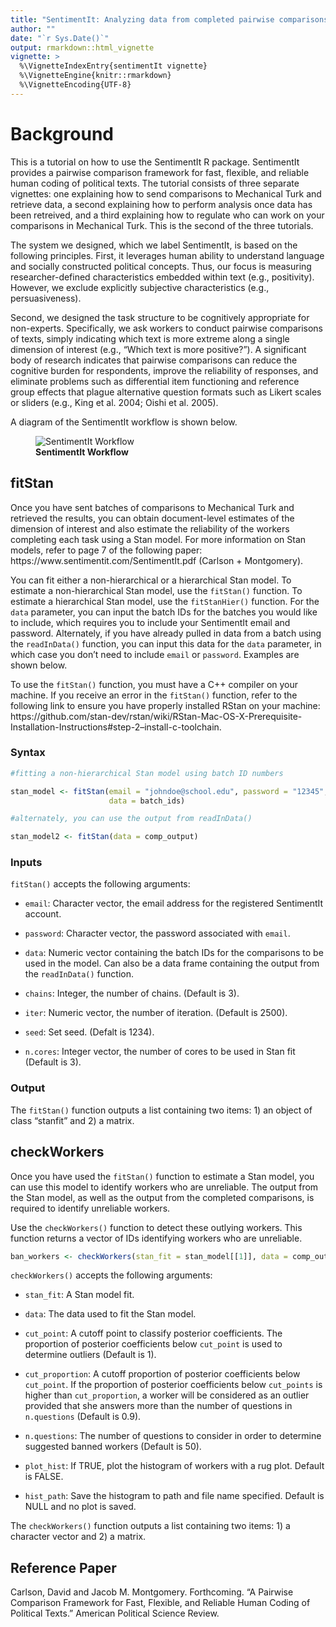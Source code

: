 ```yaml
---
title: "SentimentIt: Analyzing data from completed pairwise comparisons"
author: ""
date: "`r Sys.Date()`"
output: rmarkdown::html_vignette
vignette: >
  %\VignetteIndexEntry{sentimentIt vignette}
  %\VignetteEngine{knitr::rmarkdown}
  %\VignetteEncoding{UTF-8}
---
```


# Background

This is a tutorial on how to use the SentimentIt R package. SentimentIt provides a pairwise comparison framework for fast, flexible, and reliable human coding of political texts. The tutorial consists of three separate vignettes: one explaining how to send comparisons to Mechanical Turk and retrieve data, a second explaining how to perform analysis once data has been retreived, and a third explaining how to regulate who can work on your comparisons in Mechanical Turk. This is the second of the three tutorials.

The system we designed, which we label SentimentIt, is based on the following principles. First, it leverages human ability to understand language and socially constructed political concepts. Thus, our focus is measuring researcher-defined characteristics embedded within text (e.g., positivity). However, we exclude explicitly subjective characteristics (e.g., persuasiveness).

Second, we designed the task structure to be cognitively appropriate for non-experts. Specifically, we ask workers to conduct pairwise comparisons of texts, simply indicating which text is more extreme along a single dimension of interest (e.g., “Which text is more positive?”). A significant body of research indicates that pairwise comparisons can reduce the cognitive burden for respondents, improve the reliability of responses, and eliminate problems such as differential item functioning and reference group effects that plague alternative question formats such as Likert scales or sliders (e.g., King et al. 2004; Oishi et al. 2005).

A diagram of the SentimentIt workflow is shown below.

![**SentimentIt Workflow**](sentimentit_workflow.png)

## fitStan

Once you have sent batches of comparisons to Mechanical Turk and retrieved the results, you can obtain document-level estimates of the dimension of interest and also estimate the reliability of the workers completing each task using a Stan model. For more information on Stan models, refer to page 7 of the following paper: https://www.sentimentit.com/SentimentIt.pdf (Carlson + Montgomery).

You can fit either a non-hierarchical or a hierarchical Stan model. To estimate a non-hierarchical Stan model, use the `fitStan()` function. To estimate a hierarchical Stan model, use the `fitStanHier()` function. For the `data` parameter, you can input the batch IDs for the batches you would like to include, which requires you to include your SentimentIt email and password. Alternately, if you have already pulled in data from a batch using the `readInData()` function, you can input this data for the `data` parameter, in which case you don't need to include `email` or `password`. Examples are shown below.

To use the `fitStan()` function, you must have a C++ compiler on your machine. If you receive an error in the `fitStan()` function, refer to the following link to ensure you have properly installed RStan on your machine: https://github.com/stan-dev/rstan/wiki/RStan-Mac-OS-X-Prerequisite-Installation-Instructions#step-2--install-c-toolchain. 

### Syntax

```r

#fitting a non-hierarchical Stan model using batch ID numbers

stan_model <- fitStan(email = "johndoe@school.edu", password = "12345",
                      data = batch_ids)

#alternately, you can use the output from readInData()

stan_model2 <- fitStan(data = comp_output)
```

### Inputs

`fitStan()` accepts the following arguments:

-   `email`: Character vector, the email address for the registered SentimentIt account.

-   `password`: Character vector, the password associated with `email`.

-   `data`: Numeric vector containing the batch IDs for the comparisons to be used in the model. Can also be a data frame containing the output from the `readInData()` function.

-   `chains`: Integer, the number of chains. (Default is 3).

-   `iter`: Numeric vector, the number of iteration. (Default is 2500).

-   `seed`: Set seed. (Defalt is 1234).

-   `n.cores`: Integer vector, the number of cores to be used in Stan fit (Default is 3).

### Output

The `fitStan()` function outputs a list containing two items: 1) an object of class "stanfit" and 2) a matrix.

## checkWorkers

Once you have used the `fitStan()` function to estimate a Stan model, you can use this model to identify workers who are unreliable. The output from the Stan model, as well as the output from the completed comparisons, is required to identify unreliable workers.

Use the `checkWorkers()` function to detect these outlying workers. This function returns a vector of IDs identifying workers who are unreliable. 

```r

ban_workers <- checkWorkers(stan_fit = stan_model[[1]], data = comp_output)
```

`checkWorkers()` accepts the following arguments:

-   `stan_fit`: A Stan model fit.

-   `data`: The data used to fit the Stan model.

-   `cut_point`: A cutoff point to classify posterior coefficients. The proportion of posterior coefficients below `cut_point` is used to determine outliers (Default is 1).

-   `cut_proportion`: A cutoff proportion of posterior coefficients below `cut_point`. If the proportion of posterior coefficients below `cut_points` is higher than `cut_proportion`, a worker will be considered as an outlier provided that she answers more than the number of questions in `n.questions` (Default is 0.9).

-   `n.questions`: The number of questions to consider in order to determine suggested banned workers (Default is 50).

-   `plot_hist`: If TRUE, plot the histogram of workers with a rug plot. Default is FALSE.

-   `hist_path`: Save the histogram to path and file name specified. Default is NULL and no plot is saved.

The `checkWorkers()` function outputs a list containing two items: 1) a character vector and 2) a matrix.

Reference Paper
------

Carlson, David and Jacob M. Montgomery. Forthcoming. “A Pairwise Comparison Framework for Fast, Flexible, and Reliable Human Coding of Political Texts.” American Political Science Review.
